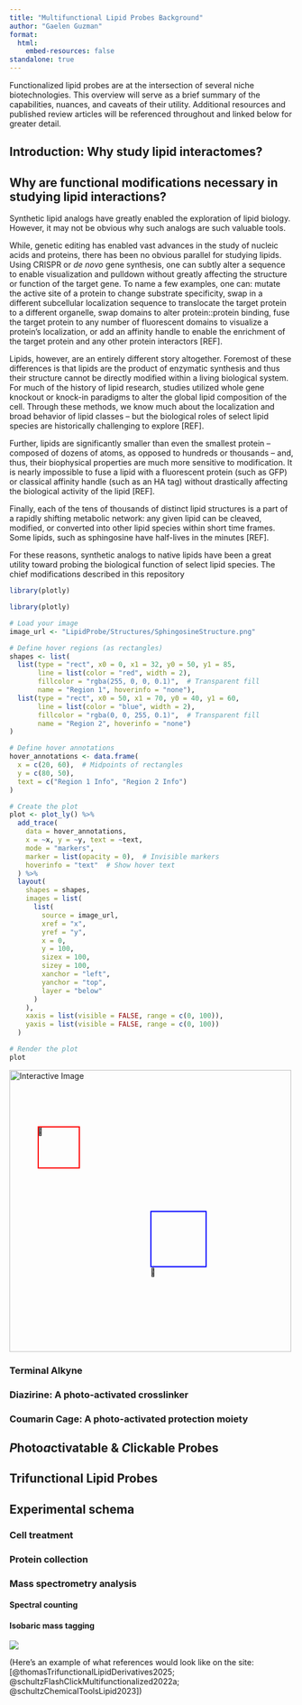 ```yaml
---
title: "Multifunctional Lipid Probes Background"
author: "Gaelen Guzman"
format: 
  html:
    embed-resources: false
standalone: true
---
```


Functionalized lipid probes are at the intersection of several niche biotechnologies. This overview will serve as a brief summary of the capabilities, nuances, and caveats of their utility. Additional resources and published review articles will be referenced throughout and linked below for greater detail.

## Introduction: Why study lipid interactomes?

## Why are functional modifications necessary in studying lipid interactions?

Synthetic lipid analogs have greatly enabled the exploration of lipid biology. However, it may not be obvious why such analogs are such valuable tools. 

While, genetic editing has enabled vast advances in the study of nucleic acids and proteins, there has been no obvious parallel for studying lipids. Using CRISPR or *de novo* gene synthesis, one can subtly alter a sequence to enable visualization and pulldown without greatly affecting the structure or function of the target gene. To name a few examples, one can: mutate the active site of a protein to change substrate specificity, swap in a different subcellular localization sequence to translocate the target protein to a different organelle, swap domains to alter protein::protein binding, fuse the target protein to any number of fluorescent domains to visualize a protein's localization, or add an affinity handle to enable the enrichment of the target protein and any other protein interactors [REF].

Lipids, however, are an entirely different story altogether. Foremost of these differences is that lipids are the product of enzymatic synthesis and thus their structure cannot be directly modified within a living biological system. For much of the history of lipid research, studies utilized whole gene knockout or knock-in paradigms to alter the global lipid composition of the cell. Through these methods, we know much about the localization and broad behavior of lipid classes -- but the biological roles of select lipid species are historically challenging to explore [REF]. 

Further, lipids are significantly smaller than even the smallest protein -- composed of dozens of atoms, as opposed to hundreds or thousands -- and, thus, their biophysical properties are much more sensitive to modification. It is nearly impossible to fuse a lipid with a fluorescent protein (such as GFP) or classical affinity handle (such as an HA tag) without drastically affecting the biological activity of the lipid [REF]. 

Finally, each of the tens of thousands of distinct lipid structures is a part of a rapidly shifting metabolic network: any given lipid can be cleaved, modified, or converted into other lipid species within short time frames. Some lipids, such as sphingosine have half-lives in the minutes [REF].

For these reasons, synthetic analogs to native lipids have been a great utility toward probing the biological function of select lipid species. The chief modifications described in this repository

:::{.border}
```r
library(plotly)

library(plotly)

# Load your image
image_url <- "LipidProbe/Structures/SphingosineStructure.png"

# Define hover regions (as rectangles)
shapes <- list(
  list(type = "rect", x0 = 0, x1 = 32, y0 = 50, y1 = 85,
       line = list(color = "red", width = 2),
       fillcolor = "rgba(255, 0, 0, 0.1)",  # Transparent fill
       name = "Region 1", hoverinfo = "none"),
  list(type = "rect", x0 = 50, x1 = 70, y0 = 40, y1 = 60,
       line = list(color = "blue", width = 2),
       fillcolor = "rgba(0, 0, 255, 0.1)",  # Transparent fill
       name = "Region 2", hoverinfo = "none")
)

# Define hover annotations
hover_annotations <- data.frame(
  x = c(20, 60),  # Midpoints of rectangles
  y = c(80, 50),
  text = c("Region 1 Info", "Region 2 Info")
)

# Create the plot
plot <- plot_ly() %>%
  add_trace(
    data = hover_annotations,
    x = ~x, y = ~y, text = ~text,
    mode = "markers",
    marker = list(opacity = 0),  # Invisible markers
    hoverinfo = "text"  # Show hover text
  ) %>%
  layout(
    shapes = shapes,
    images = list(
      list(
        source = image_url,
        xref = "x",
        yref = "y",
        x = 0,
        y = 100,
        sizex = 100,
        sizey = 100,
        xanchor = "left",
        yanchor = "top",
        layer = "below"
      )
    ),
    xaxis = list(visible = FALSE, range = c(0, 100)),
    yaxis = list(visible = FALSE, range = c(0, 100))
  )
```

```r
# Render the plot
plot

```
:::

:::{.border}
```{=html}
<div style="position: relative; display: inline-block;">
  <img src="LipidProbe/Structures/SphingosineStructure.png" alt="Interactive Image" style="width: 500px;">
  
  <!-- Popup 1 -->
  <div style="position: absolute; top: 20%; left: 10%; cursor: pointer;">
    <span class="popup-hover" title="Popup for Point 1">🔴</span>
  </div>

  <!-- Popup 2 -->
  <div style="position: absolute; top: 70%; left: 50%; cursor: pointer;">
    <span class="popup-hover" title="Popup for Point 2">🔵</span>
  </div>

  <!-- Hover region 1 -->
  <div style="position: absolute; top: 20%; left: 10%; width: 15%; height: 15%; border: 2px solid red; box-sizing: border-box;"
       title="Region 1 Info"></div>

  <!-- Hover region 2 -->
  <div style="position: absolute; top: 50%; left: 50%; width: 20%; height: 20%; border: 2px solid blue; box-sizing: border-box;"
       title="Region 2 Info"></div>
</div>
</div>

<style>
  .popup-hover:hover::after {
    content: attr(title);
    position: absolute;
    top: -30px;
    left: 0;
    background: white;
    color: black;
    padding: 5px;
    border: 1px solid #ccc;
    border-radius: 5px;
    white-space: nowrap;
    box-shadow: 0px 4px 6px rgba(0, 0, 0, 0.1);
  }
</style>
```
:::

### Terminal Alkyne

### Diazirine: A photo-activated crosslinker

### Coumarin Cage: A photo-activated protection moiety

## *P*hoto*a*ctivatable & *C*lickable Probes

## Trifunctional Lipid Probes

## Experimental schema

### Cell treatment

### Protein collection

### Mass spectrometry analysis

#### Spectral counting

#### Isobaric mass tagging



:::{.border}
![](SiteFigures/BaselineProteomics_ExperimentalDesign.png){group="Overview_gallery"}
:::

\br

(Here's an example of what references would look like on the site: [@thomasTrifunctionalLipidDerivatives2025; @schultzFlashClickMultifunctionalized2022a; @schultzChemicalToolsLipid2023])
